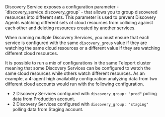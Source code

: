 <Notice type="warning">
Discovery Service exposes a configuration parameter - `discovery_service.discovery_group` -
that allows you to group discovered resources into different sets. This parameter
is used to prevent Discovery Agents watching different sets of cloud resources
from colliding against each other and deleting resources created by another services.

When running multiple Discovery Services, you must ensure that each service is configured
with the same `discovery_group` value if they are watching the same cloud resources
or a different value if they are watching different cloud resources.

It is possible to run a mix of configurations in the same Teleport cluster meaning
that some Discovery Services can be configured to watch the same cloud resources
while others watch different resources. As an example, a 4-agent high availability
configuration analyzing data from two different cloud accounts would run with
the following configuration.

- 2 Discovery Services configured with `discovery_group: "prod"` polling data
from Production account.
- 2 Discovery Services configured with `discovery_group: "staging"` polling data
from Staging account.
</Notice>
